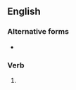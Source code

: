 ==English==

===Alternative forms===
* {{l|en|pluralized}}

===Verb===
{{head|en|verb form}}

# {{en-past of|pluralise}}